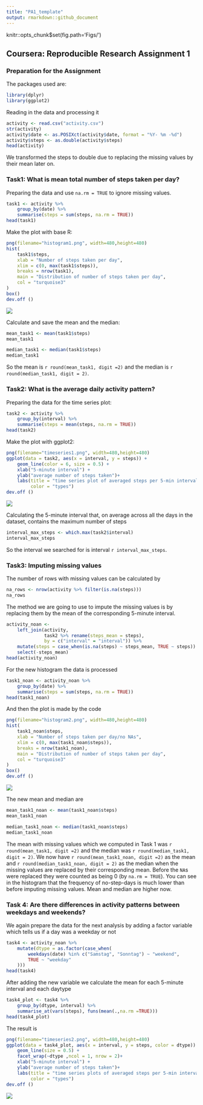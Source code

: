 ```yaml
---
title: "PA1_template"
output: rmarkdown::github_document
---
```

knitr::opts_chunk$set(fig.path='Figs/')

## Coursera: Reproducible Research Assignment 1

### Preparation for the Assignment

The packages used are:
```r
library(dplyr)
library(ggplot2)
```

Reading in the data and processing it
```r
activity <- read.csv("activity.csv")
str(activity)
activity$date <- as.POSIXct(activity$date, format = "%Y- %m -%d")
activity$steps <- as.double(activity$steps)
head(activity)
```

We transformed the steps to double due to replacing the missing values by their 
mean later on.

### Task1: What is mean total number of steps taken per day?

Preparing the data and use `na.rm = TRUE` to ignore missing values.
```r
task1 <- activity %>%
    group_by(date) %>%
    summarise(steps = sum(steps, na.rm = TRUE))
head(task1)
```

Make the plot with base R:
```r
png(filename="histogram1.png", width=480,height=480)
hist(
    task1$steps,
    xlab = "Number of steps taken per day",
    xlim = c(0, max(task1$steps)),
    breaks = nrow(task1),
    main = "Distribution of number of steps taken per day",
    col = "turquoise3"
)
box()
dev.off ()
```
![](histogram1.png)

Calculate and save the mean and the median:
```r
mean_task1 <- mean(task1$steps)
mean_task1

median_task1 <- median(task1$steps)
median_task1
```

So the mean is `r round(mean_task1, digit =2)` and the median is `r round(median_task1, digit = 2)`.

### Task2: What is the average daily activity pattern?

Preparing the data for the time series plot:
```r
task2 <- activity %>%
    group_by(interval) %>%
    summarise(steps = mean(steps, na.rm = TRUE))
head(task2)

```

Make the plot with ggplot2:
```r
png(filename="timeseries1.png", width=480,height=480)
ggplot(data = task2, aes(x = interval, y = steps)) +
    geom_line(color = 6, size = 0.5) +
    xlab("5-minute interval") +
    ylab("average number of steps taken")+
    labs(title = "time series plot of averaged steps per 5-min interval",
         color = "types")
dev.off ()
```
![](timeseries1.png)

Calculating the 5-minute interval that, on average across all the days in the dataset, contains the maximum number of steps

```r
interval_max_steps <- which.max(task2$interval)
interval_max_steps
```

So the interval we searched for is interval `r interval_max_steps`.


### Task3: Imputing missing values

The number of rows with missing values can be calculated by
```r
na_rows <- nrow(activity %>% filter(is.na(steps)))
na_rows
```

The method we are going to use to impute the missing values is by replacing them by the mean of the corresponding 5-minute interval.
```r
activity_noan <-
    left_join(activity,
              task2 %>% rename(steps_mean = steps),
              by = c("interval" = "interval")) %>%
    mutate(steps = case_when(is.na(steps) ~ steps_mean, TRUE ~ steps)) %>% 
    select(-steps_mean)
head(activity_noan)
```

For the new histogram the data is processed
```r
task1_noan <- activity_noan %>%
    group_by(date) %>%
    summarise(steps = sum(steps, na.rm = TRUE))
head(task1_noan)
```

And then the plot is made by the code
```r
png(filename="histogram2.png", width=480,height=480)
hist(
    task1_noan$steps,
    xlab = "Number of steps taken per day/no NAs",
    xlim = c(0, max(task1_noan$steps)),
    breaks = nrow(task1_noan),
    main = "Distribution of number of steps taken per day",
    col = "turquoise3"
)
box()
dev.off ()
```
![](histogram2.png)

The new mean and median are
```r
mean_task1_noan <- mean(task1_noan$steps)
mean_task1_noan

median_task1_noan <- median(task1_noan$steps)
median_task1_noan
```

The mean with missing values which we computed in Task 1 was `r round(mean_task1, digit =2)` and the median was `r round(median_task1, digit = 2)`.
We now have `r round(mean_task1_noan, digit =2)` as the mean and `r round(median_task1_noan, digit = 2)` as the median when the missing values are replaced by their corresponding mean. Before the `NA`s were replaced they were counted as being 0 (by `na.rm = TRUE`). You can see in the histogram that the frequency of no-step-days is much lower than before imputing missing values. Mean and median are higher now.


### Task 4: Are there differences in activity patterns between weekdays and weekends?

We again prepare the data for the next analysis by adding a factor variable which tells us if a day was a weekday or not
```r
task4 <- activity_noan %>%
    mutate(dtype = as.factor(case_when(
        weekdays(date) %in% c("Samstag", "Sonntag") ~ "weekend",
        TRUE ~ "weekday"
    )))  
head(task4)
```

After adding the new variable we calculate the mean for each 5-minute interval and each daytype

```r
task4_plot <- task4 %>%
    group_by(dtype, interval) %>%
    summarise_at(vars(steps), funs(mean(.,na.rm =TRUE)))
head(task4_plot)
```

The result is
```r
png(filename="timeseries2.png", width=480,height=480)
ggplot(data = task4_plot, aes(x = interval, y = steps, color = dtype)) +
    geom_line(size = 0.5) +
    facet_wrap(~dtype ,ncol = 1, nrow = 2)+
    xlab("5-minute interval") +
    ylab("average number of steps taken")+
    labs(title = "time series plots of averaged steps per 5-min interval",
         color = "types")
dev.off ()
```
![](timeseries2.png)





